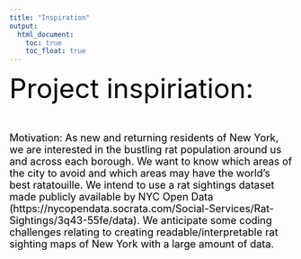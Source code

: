 ```yaml
---
title: "Inspiration"
output: 
  html_document:
    toc: true
    toc_float: true
---
```

</div>
<font size="7" color="black">
Project inspiriation: 
<font>
 
 
<div>
<font size="4" color="black">
Motivation: As new and returning residents of New York, we are interested in the bustling rat population around us and across each borough. We want to know which areas of the city to avoid and which areas may have the world's best ratatouille. We intend to use a rat sightings dataset made publicly available by NYC Open Data (https://nycopendata.socrata.com/Social-Services/Rat-Sightings/3q43-55fe/data). We anticipate some coding challenges relating to creating readable/interpretable rat sighting maps of New York with a large amount of data.
<font>
